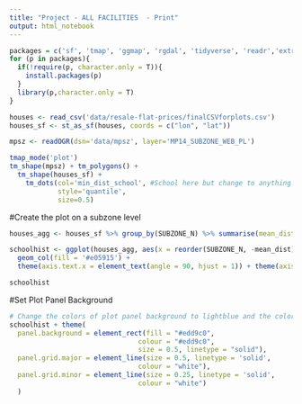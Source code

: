 ```yaml
---
title: "Project - ALL FACILITIES  - Print"
output: html_notebook
---
```


```r
packages = c('sf', 'tmap', 'ggmap', 'rgdal', 'tidyverse', 'readr','extrafont')
for (p in packages){ 
  if(!require(p, character.only = T)){
    install.packages(p) 
  }
  library(p,character.only = T) 
}
```



```r
houses <- read_csv('data/resale-flat-prices/finalCSVforplots.csv')
houses_sf <- st_as_sf(houses, coords = c("lon", "lat"))

mpsz <- readOGR(dsn='data/mpsz', layer='MP14_SUBZONE_WEB_PL')
```

```r
tmap_mode('plot')
tm_shape(mpsz) + tm_polygons() + 
  tm_shape(houses_sf) +
    tm_dots(col='min_dist_school', #School here but change to anything
            style='quantile',
            size=0.5)

```

#Create the plot on a subzone level

```r
houses_agg <- houses_sf %>% group_by(SUBZONE_N) %>% summarise(mean_dist=mean(min_dist_school))

schoolhist <- ggplot(houses_agg, aes(x = reorder(SUBZONE_N, -mean_dist), mean_dist)) + 
  geom_col(fill = '#e05915') + 
  theme(axis.text.x = element_text(angle = 90, hjust = 1)) + theme(axis.title = element_text(family = "Trebuchet MS", color="#666666", face="bold", size=15)) 

schoolhist

```


#Set Plot Panel Background

```r
# Change the colors of plot panel background to lightblue and the color of grid lines to white
schoolhist + theme(
  panel.background = element_rect(fill = "#edd9c0",
                                colour = "#edd9c0",
                                size = 0.5, linetype = "solid"),
  panel.grid.major = element_line(size = 0.5, linetype = 'solid',
                                colour = "white"), 
  panel.grid.minor = element_line(size = 0.25, linetype = 'solid',
                                colour = "white")
  )
```


